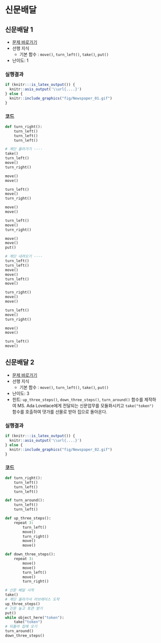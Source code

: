 # 신문배달 {#newspaper}

## 신문배달 1 {#newspaper-01}

- [문제 바로가기](https://reeborg.ca/reeborg.html?lang=ko-en&mode=python&menu=worlds%2Fmenus%2Freeborg_intro_en.json&name=Newspaper%200&url=worlds%2Ftutorial_en%2Fnewspaper0.json)
- 선행 지식
    - 기본 함수 : `move()`, `turn_left()`, `take()`, `put()`
- 난이도: 1


::: {.row}
::: {.col-md-6}
### 실행결과

```r
if (knitr:::is_latex_output()) {
  knitr::asis_output('\\url{....}')
} else {
  knitr::include_graphics("fig/Newspaper_01.gif")
}
```
:::

::: {.col-md-6}
### 코드

```python
def turn_right():
    turn_left()
    turn_left()
    turn_left()

# 계단 올라가기 ----    
take()
turn_left()
move()
turn_right()

move()
move()

turn_left()
move()
turn_right()

move()
move()

turn_left()
move()
turn_right()

move()
move()
put()

# 계단 내려오기 ----
turn_left()
turn_left()
move()
move()
turn_left()
move()

turn_right()
move()
move()

turn_left()
move()
turn_right()

move()
move()

turn_left()
move()


```
:::
:::


## 신문배달 2 {#newspaper-02}

- [문제 바로가기](https://reeborg.ca/reeborg.html?lang=ko-en&mode=python&menu=worlds%2Fmenus%2Freeborg_intro_en.json&name=Newspaper%200&url=worlds%2Ftutorial_en%2Fnewspaper0.json)
- 선행 지식
    - 기본 함수 : `move()`, `turn_left()`, `take()`, `put()`
- 난이도: 3
- 힌트: `up_three_steps()`, `down_three_steps()`, `turn_around()` 함수를 제작하여 MS. Ada Lovelace에게 전달되는 신문업무를 모듈화시키고 `take("token")` 함수를 호출하여 댓가를 선물로 받아 집으로 돌아온다.

::: {.row}
::: {.col-md-6}
### 실행결과

```r
if (knitr:::is_latex_output()) {
  knitr::asis_output('\\url{....}')
} else {
  knitr::include_graphics("fig/Newspaper_02.gif")
}
```
:::

::: {.col-md-6}
### 코드

```python
def turn_right():
    turn_left()
    turn_left()
    turn_left()

def turn_around():
    turn_left()
    turn_left()

def up_three_steps():
    repeat 3:
        turn_left()
        move()
        turn_right()
        move()
        move()

def down_three_steps():
    repeat 3:
        move()
        move()
        turn_left()
        move()
        turn_right()

# 신문 배달 시작
take()
# 계단 올라가서 러브레이스 도착
up_three_steps()
# 신문 높고 토큰 받기
put()
while object_here("token"):
    take("token")
# 되돌아 집에 오기    
turn_around()
down_three_steps()

```
:::
:::


